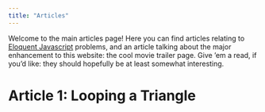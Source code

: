 ```yaml
---
title: "Articles"
---
```


Welcome to the main articles page! Here you can find articles relating to [Eloquent Javascript](https://eloquentjavascript.net/) problems, and an article talking about the major enhancement to this website: the cool movie trailer page. Give 'em a read, if you'd like: they should hopefully be at least somewhat interesting.

```{=html}
<h1>Article 1: Looping a Triangle</h1>


```


